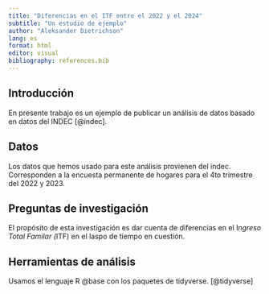 ```yaml
---
title: "Diferencias en el ITF entre el 2022 y el 2024"
subtitle: "Un estudio de ejemplo"
author: "Aleksander Dietrichson"
lang: es
format: html
editor: visual
bibliography: references.bib
---
```


## Introducción

En presente trabajo es un ejemplo de publicar un análisis de datos basado en datos del INDEC [@indec].

## Datos

Los datos que hemos usado para este análisis provienen del indec. Corresponden a la encuesta permanente de hogares para el 4to trimestre del 2022 y 2023.

## Preguntas de investigación

El propósito de esta investigación es dar cuenta de diferencias en el I*ngreso Total Familar (*ITF) en el laspo de tiempo en cuestión.

## Herramientas de análisis

Usamos el lenguaje R @base con los paquetes de tidyverse. [@tidyverse]
